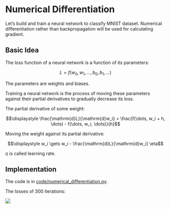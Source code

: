 # Numerical Differentiation

Let's build and train a neural network to classify MNIST dataset. Numerical differentiation rather than backpropagation will be used for calculating gradient.


## Basic Idea

The loss function of a neural network is a function of its parameters:

$$L = f(w_0, w_1, \dots, b_0, b_1, \dots)$$

The parameters are weights and biases.

Training a neural network is the process of moving these parameters against their partial derivatives to gradually decrease its loss.

The partial derivative of some weight:

$$\displaystyle \frac{\mathrm{d}L}{\mathrm{d}w_i} =
\frac{f(\dots, w_i + h, \dots) - f(\dots, w_i, \dots)}{h}$$

Moving the weight against its partial derivative:

$$\displaystyle w_i \gets w_i -
\frac{\mathrm{d}L}{\mathrm{d}w_i} \eta$$

$\eta$ is called learning rate.


## Implementation

The code is in [code/numerical_differentiation.py](https://github.com/flujoo/learning-deep-learning/blob/master/code/numerical_differentiation.py).

The losses of 300 iterations:

![](assets/numerical-differentiation/losses.png)
